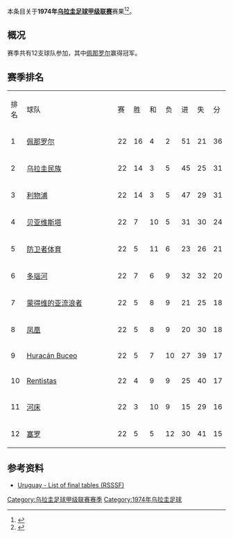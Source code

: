 本条目关于'''1974年[[乌拉圭足球甲级联赛|乌拉圭足球甲级联赛]]'''赛果<ref>{{Cite web |url=http://www.campeoesdofutebol.com.br/uruguai.html |title=Campeoesdofutebol.com.br |accessdate=2017-08-25 |archive-date=2017-08-25 |archive-url=https://web.archive.org/web/20170825064212/http://www.campeoesdofutebol.com.br/uruguai.html |dead-url=no }}</ref><ref>{{Cite web |url=http://www.sobrefutbol.com/torneos/torneo_uruguayo.htm |title=Sobrefutbol.com |accessdate=2017-08-25 |archive-date=2017-08-25 |archive-url=https://web.archive.org/web/20170825063006/http://www.sobrefutbol.com/torneos/torneo_uruguayo.htm |dead-url=no }}</ref>。

==概况==
赛季共有12支球队参加，其中[[佩那罗尔足球俱乐部|佩那罗尔]]赢得冠军。

==赛季排名==
{| class="wikitable" style="text-align:center;"
|排名||style="width:15em"|球队||赛||胜||和||负||进||失||分
|-
|1||align="left"|[[佩那罗尔足球俱乐部|佩那罗尔]]||22||16||4||2||51||21||36
|-
|2||align="left"|[[民族足球俱乐部|乌拉圭民族]]||22||14||3||5||45||25||31
|-
|3||align="left"|[[利物浦足球俱乐部_(乌拉圭)|利物浦]]||22||14||3||5||47||29||31
|-
|4||align="left"|[[贝亚维斯塔足球俱乐部|贝亚维斯塔]]||22||7||10||5||31||30||24
|-
|5||align="left"|[[防卫者体育|防卫者体育]]||22||5||11||6||23||26||21
|-
|6||align="left"|[[多瑙河足球俱乐部|多瑙河]]||22||7||6||9||32||32||20
|-
|7||align="left"|[[蒙得维的亚流浪者足球俱乐部|蒙得维的亚流浪者]]||22||5||8||9||21||25||18
|-
|8||align="left"|[[凤凰竞技俱乐部|凤凰]]||22||5||8||9||20||30||18
|-
|9||align="left"|[[Huracán_Buceo|Huracán Buceo]]||22||5||7||10||27||39||17
|-
|10||align="left"|[[C.A._Rentistas|Rentistas]]||22||4||9||9||25||40||17
|-
|11||align="left"|[[河床竞技俱乐部_(乌拉圭)|河床]]||22||3||10||9||15||29||16
|-
|12||align="left"|[[塞罗竞技俱乐部|塞罗]]||22||5||5||12||30||41||15
|}

==参考资料==
{{reflist}}
*[http://www.rsssf.com/tablesu/uruhist.html Uruguay - List of final tables (RSSSF)]{{Wayback|url=http://www.rsssf.com/tablesu/uruhist.html |date=20100102114932 }}

{{Primera_División_Uruguaya_seasons}}

[[Category:乌拉圭足球甲级联赛赛季|Category:乌拉圭足球甲级联赛赛季]]
[[Category:1974年乌拉圭足球|Category:1974年乌拉圭足球]]